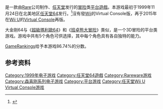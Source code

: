 {{NoteTA
| G1=Games
| G2=Mario
}}
{{Infobox VG
| title = 大金刚64
| english = Donkey Kong 64
| japanese = ドンキーコング64
| image =
| caption =
| developer = [[Rare|Rare]]
| publisher = [[任天堂|任天堂]]
| series = [[大金刚系列|大金刚系列]]
| platforms = [[任天堂64|任天堂64]]
| released = '''N64'''{{vgrelease|NA|24 November 1999|EU|6 December 1999|AU|6 December 1999|JP|10 December 1999}}'''Wii U（下載版）'''{{vgrelease|JP|2 April 2015|EU|2 April 2015|AU|2 April 2015|NA|16 April 2015}}
| genre = [[平台游戏|平台]]
| modes = [[单人电子游戏|单人]]、[[多人电子游戏|多人]]
| director = George Andreas<ref name="credits">{{cite web|url=http://www.grantkirkhope.com/donkeykong64.html|archiveurl=https://www.webcitation.org/5sqD99ttQ?url=http://www.grantkirkhope.com/donkeykong64.html|title=Donkey Kong 64 Video Game Music Compositions|publisher=[[Grant_Kirkhope|Grant Kirkhope]]|accessdate=18 September 2010|archivedate=2010-09-18|dead-url=yes}}</ref>
| producer = [[宫本茂|宫本茂]]<ref>{{cite web|url=http://www.1101.com/nintendo/nin9/nin9_3.htm|title=ドンキーコング64第3回|date=13 January 2000|publisher=[[ほぼ日刊イトイ新聞|ほぼ日刊イトイ新聞]]|accessdate=18 September 2010|archive-date=2020-06-25|archive-url=https://web.archive.org/web/20200625195017/https://www.1101.com/nintendo/nin9/nin9_3.htm|dead-url=no}}</ref>
| composer = [[Grant_Kirkhope|Grant Kirkhope]]<ref name="credits" />
}}

{{vgname|大金刚64|ja=ドンキーコング64|en=Donkey Kong 64}}是一款由[[Rare|Rare]]公司制作、[[任天堂|任天堂]]发行的[[冒险游戏|冒险]]类[[平台遊戲|平台遊戲]]。本游戏最初于1999年11月24日在北美地区[[任天堂64|任天堂64]]发行。<ref name="gamefaqs">{{cite web| url = http://www.gamefaqs.com/snes/588284-donkey-kong-country-3-dixie-kongs-double-trouble/data| title = Release information| publisher = [[GameFAQs|GameFAQs]]| date = | accessdate = 2016-04-22| language = en| archive-date = 2018-01-29| archive-url = https://web.archive.org/web/20180129213152/https://www.gamefaqs.com/snes/588284-donkey-kong-country-3-dixie-kongs-double-trouble/data| dead-url = no}}</ref>沒有發[[Wii|Wii]]的Virtual Console版，再于2015年在[[Wii_U|Wii U]]的[[Virtual_Console|Virtual Console]]再版。

大金刚64与《[[超級瑪利歐64|超級瑪利歐64]]》和《[[班卓熊大冒险|班卓熊大冒险]]》类似，是一个3D冒险的平台类游戏。游戏中共有5个角色可供选择，其中每个角色具有各自独特的能力。

[[GameRankings|GameRankings]]给予本游戏86.74%的分数。

== 参考资料 ==
{{Reflist}}

{{大金刚系列}}
{{Rare |state=collapsed}}

{{DEFAULTSORT:Donkey Kong 64}}
[[Category:1999年电子游戏|Category:1999年电子游戏]]
[[Category:任天堂64遊戲|Category:任天堂64遊戲]]
[[Category:Rareware游戏|Category:Rareware游戏]]
[[Category:森喜刚系列电子游戏|Category:森喜刚系列电子游戏]]
[[Category:平台游戏|Category:平台游戏]]
[[Category:任天堂Wii_U_Virtual_Console游戏|Category:任天堂Wii U Virtual Console游戏]]

{{Nintendo-stub}}
{{platform-videogame-stub}}